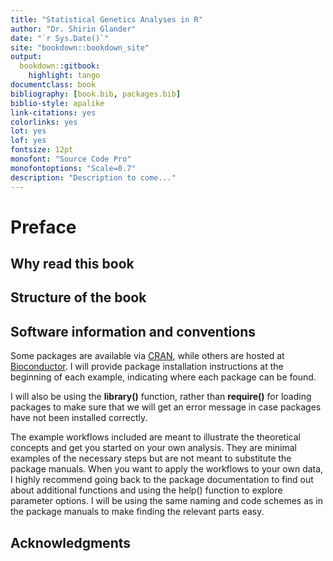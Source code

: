 ```yaml
--- 
title: "Statistical Genetics Analyses in R"
author: "Dr. Shirin Glander"
date: "`r Sys.Date()`"
site: "bookdown::bookdown_site"
output:
  bookdown::gitbook: 
    highlight: tango
documentclass: book
bibliography: [book.bib, packages.bib]
biblio-style: apalike
link-citations: yes
colorlinks: yes
lot: yes
lof: yes
fontsize: 12pt
monofont: "Source Code Pro"
monofontoptions: "Scale=0.7"
description: "Description to come..."
---
```


# Preface {-}

## Why read this book {-}

## Structure of the book {-}

## Software information and conventions {-}

Some packages are available via [CRAN](https://cran.r-project.org/), while others are hosted at [Bioconductor](https://www.bioconductor.org/). I will provide package installation instructions at the beginning of each example, indicating where each package can be found.

I will also be using the **library()** function, rather than **require()** for loading packages to make sure that we will get an error message in case packages have not been installed correctly.

The example workflows included are meant to illustrate the theoretical concepts and get you started on your own analysis. They are minimal examples of the necessary steps but are not meant to substitute the package manuals. When you want to apply the workflows to your own data, I highly recommend going back to the package documentation to find out about additional functions and using the help() function to explore parameter options. I will be using the same naming and code schemes as in the package manuals to make finding the relevant parts easy.

## Acknowledgments {-}



